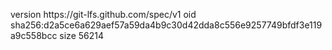 version https://git-lfs.github.com/spec/v1
oid sha256:d2a5ce6a629aef57a59da4b9c30d42dda8c556e9257749bfdf3e119a9c558bcc
size 56214
